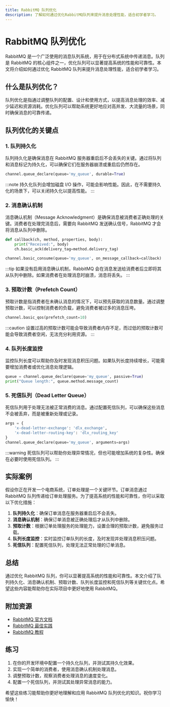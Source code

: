 ```yaml
---
title: RabbitMQ 队列优化
description: 了解如何通过优化RabbitMQ队列来提升消息处理性能，适合初学者学习。
---
```


# RabbitMQ 队列优化

RabbitMQ 是一个广泛使用的消息队列系统，用于在分布式系统中传递消息。队列是 RabbitMQ 的核心组件之一，优化队列可以显著提高系统的性能和可靠性。本文将介绍如何通过优化 RabbitMQ 队列来提升消息处理性能，适合初学者学习。

## 什么是队列优化？

队列优化是指通过调整队列的配置、设计和使用方式，以提高消息处理的效率、减少延迟和资源消耗。优化队列可以帮助系统更好地应对高并发、大流量的场景，同时确保消息的可靠传递。

## 队列优化的关键点

### 1. 队列持久化

队列持久化是确保消息在 RabbitMQ 服务器重启后不会丢失的关键。通过将队列和消息标记为持久化，可以确保它们在服务器崩溃或重启后仍然存在。

```python
channel.queue_declare(queue='my_queue', durable=True)
```

:::note
持久化队列会增加磁盘 I/O 操作，可能会影响性能。因此，在不需要持久化的场景下，可以关闭持久化以提高性能。
:::

### 2. 消息确认机制

消息确认机制（Message Acknowledgment）是确保消息被消费者正确处理的关键。消费者在处理完消息后，需要向 RabbitMQ 发送确认信号，RabbitMQ 才会将消息从队列中删除。

```python
def callback(ch, method, properties, body):
    print("Received:", body)
    ch.basic_ack(delivery_tag=method.delivery_tag)

channel.basic_consume(queue='my_queue', on_message_callback=callback)
```

:::tip
如果没有启用消息确认机制，RabbitMQ 会在消息发送给消费者后立即将其从队列中删除。如果消费者在处理消息时崩溃，消息将丢失。
:::

### 3. 预取计数（Prefetch Count）

预取计数是指消费者在未确认消息的情况下，可以预先获取的消息数量。通过调整预取计数，可以控制消费者的负载，避免消费者被过多的消息压垮。

```python
channel.basic_qos(prefetch_count=10)
```

:::caution
设置过高的预取计数可能会导致消费者内存不足，而过低的预取计数可能会导致消费者空闲，无法充分利用资源。
:::

### 4. 队列长度监控

监控队列长度可以帮助你及时发现消息积压问题。如果队列长度持续增长，可能需要增加消费者或优化消息处理逻辑。

```python
queue = channel.queue_declare(queue='my_queue', passive=True)
print("Queue length:", queue.method.message_count)
```

### 5. 死信队列（Dead Letter Queue）

死信队列用于处理无法被正常消费的消息。通过配置死信队列，可以确保这些消息不会被丢弃，而是被重新处理或记录。

```python
args = {
    'x-dead-letter-exchange': 'dlx_exchange',
    'x-dead-letter-routing-key': 'dlx_routing_key'
}
channel.queue_declare(queue='my_queue', arguments=args)
```

:::warning
死信队列可以帮助你处理异常情况，但也可能增加系统的复杂性。确保在必要时使用死信队列。
:::

## 实际案例

假设你正在开发一个电商系统，订单处理是一个关键环节。订单消息通过 RabbitMQ 队列传递给订单处理服务。为了提高系统的性能和可靠性，你可以采取以下优化措施：

1. **队列持久化**：确保订单消息在服务器重启后不会丢失。
2. **消息确认机制**：确保订单消息被正确处理后才从队列中删除。
3. **预取计数**：根据订单处理服务的处理能力，设置合理的预取计数，避免服务过载。
4. **队列长度监控**：实时监控订单队列的长度，及时发现并处理消息积压问题。
5. **死信队列**：配置死信队列，处理无法正常处理的订单消息。

## 总结

通过优化 RabbitMQ 队列，你可以显著提高系统的性能和可靠性。本文介绍了队列持久化、消息确认机制、预取计数、队列长度监控和死信队列等关键优化点。希望这些内容能帮助你在实际项目中更好地使用 RabbitMQ。

## 附加资源

- [RabbitMQ 官方文档](https://www.rabbitmq.com/documentation.html)
- [RabbitMQ 最佳实践](https://www.rabbitmq.com/best-practices.html)
- [RabbitMQ 教程](https://www.rabbitmq.com/tutorials.html)

## 练习

1. 在你的开发环境中配置一个持久化队列，并测试其持久化效果。
2. 实现一个简单的消费者，使用消息确认机制处理消息。
3. 调整预取计数，观察消费者处理消息的速度变化。
4. 配置一个死信队列，并测试其处理异常消息的能力。

希望这些练习能帮助你更好地理解和应用 RabbitMQ 队列优化的知识。祝你学习愉快！